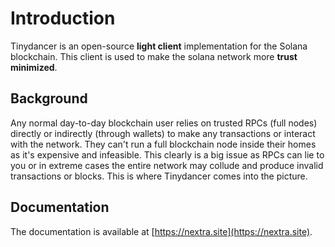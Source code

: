 # Introduction
Tinydancer is an open-source **light client** implementation for the Solana blockchain. This client is used to make the solana network more **trust minimized**.

## Background
Any normal day-to-day blockchain user relies on trusted RPCs (full nodes) directly or indirectly (through wallets) to make any transactions or interact with the network. They can't run a full blockchain node inside their homes as it's expensive and infeasible. This clearly is a big issue as RPCs can lie to you or in extreme cases the entire network may collude and produce invalid transactions or blocks. This is where Tinydancer comes into the picture. 


## Documentation

The documentation is available at [https://nextra.site](https://nextra.site).
